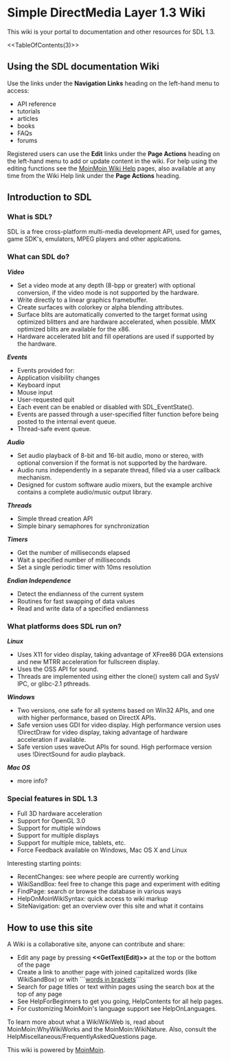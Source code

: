 <!-- # Please edit system and help pages ONLY in the master wiki! -->
<!-- # For more information, please see MoinMoin:MoinDev/Translation. -->
<!-- #master-page:FrontPage -->
<!-- format wiki -->
<!-- language en -->
<!-- pragma section-numbers off -->
<!-- acl Lauren MacDonell:read,write Sam Lantinga:read,write All:read -->
= Simple DirectMedia Layer 1.3 Wiki =
This wiki is your portal to documentation and other resources for SDL 1.3.

<<TableOfContents(3)>>

== Using the SDL documentation Wiki ==
Use the links under the '''Navigation Links''' heading on the left-hand menu to access:

* API reference
* tutorials
* articles
* books
* FAQs
* forums

Registered users can use the '''Edit''' links under the '''Page Actions''' heading on the left-hand menu to add or update content in the wiki. For help using the editing functions see the [[HelpOnEditing|MoinMoin Wiki Help]] pages, also available at any time from the Wiki Help link under the '''Page Actions''' heading.

== Introduction to SDL ==
=== What is SDL? ===
SDL is a free cross-platform multi-media development         API, used for games, game SDK's, emulators, MPEG players and other applcations.

=== What can SDL do? ===
'''''Video'''''

* Set a video mode at any depth (8-bpp or greater)                 with optional conversion, if the video mode is                 not supported by the hardware.
* Write directly to a linear graphics framebuffer.
* Create surfaces with colorkey or alpha blending                 attributes.
* Surface blits are automatically converted to the                 target format using optimized blitters and are                 hardware accelerated, when possible. MMX                 optimized blits are available for the x86.
* Hardware accelerated blit and fill operations are                 used if supported by the hardware.

'''''Events'''''

* Events provided for:
* Application visibility changes
* Keyboard input
* Mouse input
* User-requested quit
* Each event can be enabled or disabled with                 SDL_EventState().
* Events are passed through a user-specified filter                 function before being posted to the internal                 event queue.
* Thread-safe event queue.

'''''Audio'''''

* Set audio playback of 8-bit and 16-bit audio,                 mono or stereo, with optional conversion if the                 format is not supported by the hardware.
* Audio runs independently in a separate thread,                 filled via a user callback mechanism.
* Designed for custom software audio mixers, but                 the example archive contains a complete                 audio/music output library.

'''''Threads'''''

* Simple thread creation API
* Simple binary semaphores for synchronization

'''''Timers'''''

* Get the number of milliseconds elapsed
* Wait a specified number of milliseconds
* Set a single periodic timer with 10ms resolution

'''''Endian Independence'''''

* Detect the endianness of the current system
* Routines for fast swapping of data values
* Read and write data of a specified endianness

=== What platforms does SDL run on? ===
'''''Linux'''''

* Uses X11 for video display, taking advantage of                 XFree86 DGA extensions and new MTRR acceleration                 for fullscreen display.
* Uses the OSS API for sound.
* Threads are implemented using either the clone()                 system call and SysV IPC, or glibc-2.1 pthreads.

'''''Windows'''''

* Two versions, one safe for all systems based on                 Win32 APIs, and one with higher performance,                 based on DirectX APIs.
* Safe version uses GDI for video display. High                 performance version uses !DirectDraw for video                 display, taking advantage of hardware                 acceleration if available.
* Safe version uses waveOut APIs for sound. High                 performace version uses !DirectSound for audio                 playback.

'''''Mac OS'''''

* more info?

=== Special features in SDL 1.3 ===
* Full 3D hardware acceleration
* Support for OpenGL 3.0
* Support for multiple windows
* Support for multiple displays
* Support for multiple mice, tablets, etc.
* Force Feedback available on Windows, Mac OS X and Linux

Interesting starting points:

* RecentChanges: see where people are currently working
* WikiSandBox: feel free to change this page and experiment with editing
* FindPage: search or browse the database in various ways
* HelpOnMoinWikiSyntax: quick access to wiki markup
* SiteNavigation: get an overview over this site and what it contains

== How to use this site ==
A Wiki is a collaborative site, anyone can contribute and share:

* Edit any page by pressing '''<<GetText(Edit)>>''' at the top or the bottom of the page
* Create a link to another page with joined capitalized words (like WikiSandBox) or with ```[[words in brackets]]```
* Search for page titles or text within pages using the search box at the top of any page
* See HelpForBeginners to get you going, HelpContents for all help pages.
* For customizing MoinMoin's language support see HelpOnLanguages.

To learn more about what a WikiWikiWeb is, read about MoinMoin:WhyWikiWorks and the MoinMoin:WikiNature. Also, consult the HelpMiscellaneous/FrequentlyAskedQuestions page.

This wiki is powered by [http://moinmo.in/ MoinMoin].
